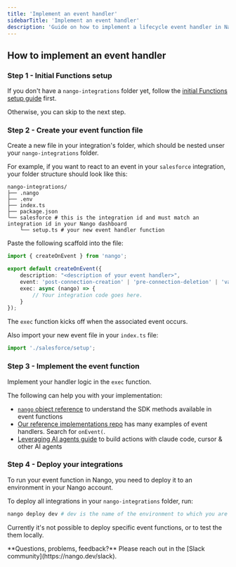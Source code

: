 ```yaml
---
title: 'Implement an event handler'
sidebarTitle: 'Implement an event handler'
description: 'Guide on how to implement a lifecycle event handler in Nango'
---
```


## How to implement an event handler

### Step 1 - Initial Functions setup

If you don't have a `nango-integrations` folder yet, follow the [initial Functions setup guide](/implementation-guides/building-integrations/functions-setup) first.

Otherwise, you can skip to the next step.

### Step 2 - Create your event function file

Create a new file in your integration's folder, which should be nested unser your `nango-integrations` folder.

For example, if you want to react to an event in your `salesforce` integration, your folder structure should look like this:

```
nango-integrations/
├── .nango
├── .env
├── index.ts
├── package.json
└── salesforce # this is the integration id and must match an integration id in your Nango dashboard
    └── setup.ts # your new event handler function
```

Paste the following scaffold into the file:

```typescript setup.ts
import { createOnEvent } from 'nango';

export default createOnEvent({
    description: "<description of your event handler>",
    event: 'post-connection-creation' | 'pre-connection-deletion' | 'validate-connection', // event to trigger on
    exec: async (nango) => {
        // Your integration code goes here.
    }
});
```

The `exec` function kicks off when the associated event occurs.

Also import your new event file in your `index.ts` file:

```typescript index.ts
import './salesforce/setup';
```

### Step 3 - Implement the event function

Implement your handler logic in the `exec` function.

The following can help you with your implementation:
- [`nango` object reference](/reference/scripts) to understand the SDK methods available in event functions
- [Our reference implementations repo](https://www.nango.dev/templates) has many examples of event handlers. Search for `onEvent(`.
- [Leveraging AI agents guide](/implementation-guides/building-integrations/leverage-ai-agents) to build actions with claude code, cursor & other AI agents

### Step 4 - Deploy your integrations

To run your event function in Nango, you need to deploy it to an environment in your Nango account.

To deploy all integrations in your `nango-integrations` folder, run:
```bash
nango deploy dev # dev is the name of the environment to which you are deploying
```

Currently it's not possible to deploy specific event functions, or to test the them locally.

<Tip>
    **Questions, problems, feedback?** Please reach out in the [Slack community](https://nango.dev/slack).
</Tip>